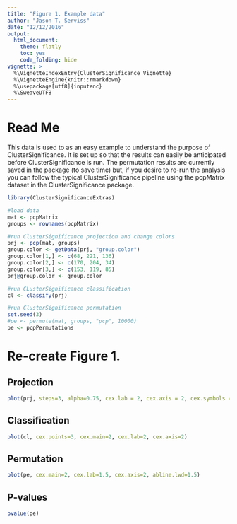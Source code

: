 ```yaml
---
title: "Figure 1. Example data"
author: "Jason T. Serviss"
date: "12/12/2016"
output:
  html_document:
    theme: flatly
    toc: yes
    code_folding: hide
vignette: >
  %\VignetteIndexEntry{ClusterSignificance Vignette} 
  %\VignetteEngine{knitr::rmarkdown} 
  %\usepackage[utf8]{inputenc}
  %\SweaveUTF8
---
```


# Read Me
This data is used to as an easy example to understand the purpose of ClusterSignificance. It is set up so that the results can easily be anticipated before ClusterSignificance is run. The permutation results are currently saved in the package (to save time) but, if you desire to re-run the analysis you can follow the typical ClusterSignificance pipeline using the pcpMatrix dataset in the ClusterSignificance package.

```r
library(ClusterSignificanceExtras)

#load data
mat <- pcpMatrix
groups <- rownames(pcpMatrix)

#run ClusterSignificance projection and change colors
prj <- pcp(mat, groups)
group.color <- getData(prj, "group.color")
group.color[1,] <- c(68, 221, 136)
group.color[2,] <- c(170, 204, 34)
group.color[3,] <- c(153, 119, 85)
prj@group.color <- group.color

#run CLusterSignificance classification
cl <- classify(prj)

#run ClusterSignificance permutation
set.seed(3)
#pe <- permute(mat, groups, "pcp", 10000)
pe <- pcpPermutations
```

# Re-create Figure 1.
## Projection

```r
plot(prj, steps=3, alpha=0.75, cex.lab = 2, cex.axis = 2, cex.symbols = 3, cex.legend=2, pt.cex.legend=3)
```

## Classification

```r
plot(cl, cex.points=3, cex.main=2, cex.lab=2, cex.axis=2)
```

## Permutation

```r
plot(pe, cex.main=2, cex.lab=1.5, cex.axis=2, abline.lwd=1.5)
```


## P-values
```r
pvalue(pe)
```